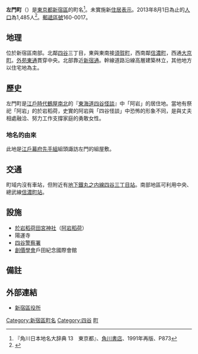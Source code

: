 {{Pathnav|日本|東京都|新宿區|frame=1}}
{{Infobox Settlement
|official_name = 左門町
|native_name =
|settlement_type = [[町|町]]
|image_skyline = Tokyo Route 319 -05.jpg
|imagesize = 250px
|image_caption = [[東京都道319號環狀三號線|東京都道319號環狀三號線]]
|image_flag =
|image_seal =
| image_map =
| map_caption =
| pushpin_map =
|subdivision_type = [[國家|國家]]
|subdivision_name = [[File:Flag_of_Japan.svg|border]] [[日本|日本]]
|subdivision_type1 = [[都道府縣|都道府縣]]
|subdivision_name1 = [[File:Flag_of_Tokyo_Prefecture.svg|25px]] [[東京都|東京都]]
|subdivision_type2 = [[東京都區部|特別區]]
|subdivision_name2 = [[File:Flag_of_Shinjuku,_Tokyo.svg|25px]] [[新宿區|新宿區]]
|established_title =
|established_date =
|government_type =
|leader_title =
|leader_name =
|area_magnitude =
|area_total_sq_mi =
|area_total_km2 =
|area_land_sq_mi =
|area_land_km2 =
|area_urban_sq_mi =
|area_urban_km2 =
|area_metro_km2 =
|area_metro_sq_mi =
|population_as_of= 2013年（平成25年）8月1日
|population_footnotes =
|population_total = 1485
|population_urban =
|population_metro =
|population_density_sq_mi =
|population_density_km2 =
| timezone = [[日本標準時間|JST]]
| utc_offset = +9
|timezone_DST =
|utc_offset_DST =
|latd=|latm=|lats=|latNS=
|longd=|longm=|longs=|longEW=
|elevation_footnotes=
|elevation_m =
|elevation_ft =
|postal_code_type = [[郵遞區號|郵遞區號]]
|postal_code = 160-0017
|area_code =
|website =
|footnotes =
}}
'''左門町'''（{{jpn|j=左門町|hg=さもんちょう|rm=Samonchō|f=y}}）是[[東京都|東京都]][[新宿區|新宿區]]的町名<ref name="kado">『角川日本地名大辞典 13　東京都』、[[角川書店|角川書店]]、1991年再版、P873</ref>。未實施新[[住居表示|住居表示]]。2013年8月1日為止的[[人口|人口]]為1,485人<ref>{{Cite web |url=http://www.city.shinjuku.lg.jp/content/000130038.xls |title=新宿区　住民基本台帳の町丁別世帯数及び男女別人口（日本人と外国人の合計） |access-date=2013-08-09 |archive-date=2014-08-19 |archive-url=https://web.archive.org/web/20140819083633/http://www.city.shinjuku.lg.jp/content/000130038.xls |dead-url=no }}</ref>。[[郵遞區號|郵遞區號]]160-0017。

== 地理 ==
位於新宿區南部。北鄰[[四谷|四谷]]三丁目，東與東南接[[須賀町_(新宿區)|須賀町]]，西南鄰[[信濃町_(新宿區)|信濃町]]，西通[[大京町|大京町]]。[[外苑東通|外苑東通]]貫穿中央。北部靠近[[東京都道430號新宿停車場前線|新宿通]]。幹線道路沿線高層建築林立，其他地方以住宅地為主。

== 歷史 ==
左門町是[[江戶時代|江戶時代]][[鶴屋南北|鶴屋南北]]的『[[四谷怪談|東海道四谷怪談]]』中「阿岩」的居住地。當地有祭祀「阿岩」的於岩稻荷，史實的阿岩與「四谷怪談」中恐怖的形象不同，是與丈夫相處融洽、努力工作支撐家庭的勇敢女性。

===地名的由來===
此地是[[江戶幕府|江戶幕府]][[先手組|先手組]]組頭諏訪左門的組屋敷。

==交通==
町域内沒有車站，但附近有[[東京地下鐵丸之内線|地下鐵丸之内線]][[四谷三丁目站|四谷三丁目站]]。南部地區可利用中央、總武線[[信濃町站|信濃町站]]。

== 設施 ==
* [[於岩稻荷田宮神社|於岩稻荷田宮神社]]（[[阿岩稻荷|阿岩稻荷]]）
* 陽運寺
* [[四谷警察署|四谷警察署]]
* [[創價學會|創價學會]]戶田紀念國際會館

== 備註 ==
{{reflist}}

== 外部連結 ==
* [http://www.city.shinjuku.lg.jp/ 新宿區役所] {{Wayback|url=http://www.city.shinjuku.lg.jp/ |date=20130630141142 }}

{{新宿區的町名}}

{{DEFAULTSORT:Samoncho}}
[[Category:新宿區町名|Category:新宿區町名]]
[[Category:四谷|Category:四谷]]
[[Category:以人名命名的日本行政區|町]]
